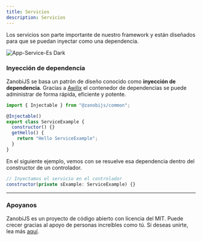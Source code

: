 ---
title: Servicios
description: Servicios
---

Los servicios son parte importante de nuestro framework y están diseñados para que se puedan inyectar como una dependencia.

<Image src={imgServiceEsDark} alt="App-Service-Es Dark" />

### Inyección de dependencia

ZanobiJS se basa un patrón de diseño conocido como **inyección de dependencia**. Gracias a
[Awilix](https://github.com/jeffijoe/awilix/) el contenedor de dependencias se puede administrar de forma rápida,
eficiente y potente.

```js title="Servicio de ejemplo"
import { Injectable } from "@zanobijs/common";

@Injectable()
export class ServiceExample {
  constructor() {}
  getHello() {
    return "Hello ServiceExample";
  }
}
```
En el siguiente ejemplo, vemos con se resuelve esa dependencia dentro del constructor de un controlador.

```js title="Ejemplo de constructor de un controlador"
// Inyectamos el servicio en el controlador
constructor(private sExample: ServiceExample) {}
```
---

### Apoyanos

ZanobiJS es un proyecto de código abierto con licencia del MIT. Puede crecer gracias al apoyo de personas increíbles como tú.
Si deseas unirte, lea más [aquí](https://github.com/devdroide/ZanobiJS).
